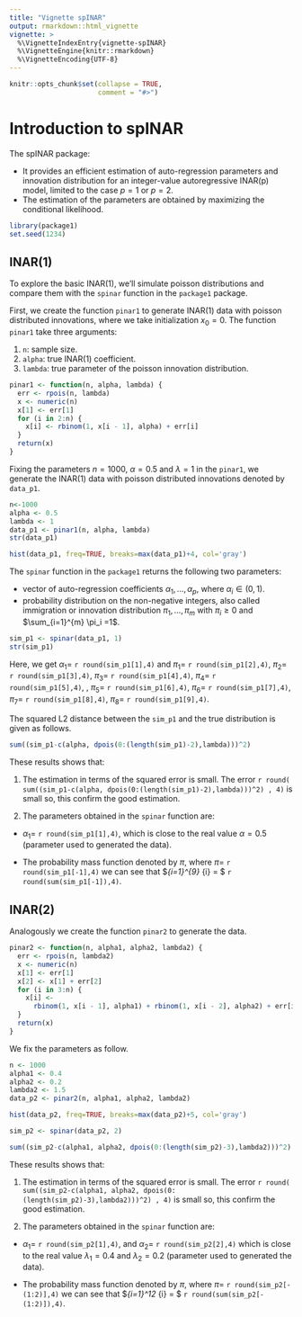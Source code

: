 ```yaml
---
title: "Vignette spINAR"
output: rmarkdown::html_vignette
vignette: >
  %\VignetteIndexEntry{vignette-spINAR}
  %\VignetteEngine{knitr::rmarkdown}
  %\VignetteEncoding{UTF-8}
---
```


```r
knitr::opts_chunk$set(collapse = TRUE,
                      comment = "#>")
```

# Introduction to spINAR

The spINAR package:

  + It provides an efficient estimation of auto-regression parameters and innovation distribution for an integer-value autoregressive INAR(p) model, limited to the case $p=1$ or $p=2$.
  + The estimation of the parameters are obtained by maximizing the conditional likelihood.
  
```r
library(package1)
set.seed(1234)
```

## INAR(1)

To explore the basic INAR(1), we'll simulate poisson distributions and compare them with the `spinar` function in the `package1` package.

First, we create the function `pinar1` to generate INAR(1) data with poisson distributed innovations, where we take initialization $x_0 = 0$. The function `pinar1` take three arguments:

1. `n`: sample size.
2. `alpha`: true INAR(1) coefficient.
3. `lambda`: true parameter of the poisson innovation distribution.

```r
pinar1 <- function(n, alpha, lambda) {
  err <- rpois(n, lambda)
  x <- numeric(n)
  x[1] <- err[1]
  for (i in 2:n) {
    x[i] <- rbinom(1, x[i - 1], alpha) + err[i]
  }
  return(x)
}
```

Fixing the parameters $n=1000$, $\alpha=0.5$ and $\lambda=1$ in the `pinar1`, we generate the INAR(1) data with poisson distributed innovations denoted by `data_p1`.

```r
n<-1000
alpha <- 0.5
lambda <- 1
data_p1 <- pinar1(n, alpha, lambda)
str(data_p1)
```
```r
hist(data_p1, freq=TRUE, breaks=max(data_p1)+4, col='gray')
```

The `spinar` function in the `package1` returns the following two parameters:

  + vector of auto-regression coefficients $\alpha_1,\ldots, \alpha_p$, where $\alpha_i \in (0,1)$.
  + probability distribution on the non-negative integers, also called immigration or innovation distribution $\pi_1, \ldots, \pi_m$ with $\pi_{i}\geq 0$ and $\sum_{i=1}^{m} \pi_i =1$.
  
```r
sim_p1 <- spinar(data_p1, 1)
str(sim_p1)
```

Here, we get $\alpha_1 =$ `r round(sim_p1[1],4)` and $\pi_{1} =$ `r round(sim_p1[2],4)`, $\pi_{2} =$ `r round(sim_p1[3],4)`, $\pi_{3} =$ `r round(sim_p1[4],4)`, $\pi_{4} =$ `r round(sim_p1[5],4)`, , $\pi_{5} =$ `r round(sim_p1[6],4)`, $\pi_{6} =$ `r round(sim_p1[7],4)`, $\pi_{7} =$ `r round(sim_p1[8],4)`, $\pi_{8} =$ `r round(sim_p1[9],4)`.

The squared L2 distance between the `sim_p1` and the true distribution is given as follows. 
```r
sum((sim_p1-c(alpha, dpois(0:(length(sim_p1)-2),lambda)))^2)
```
These results shows that:

1. The estimation in terms of the squared error is small. The error `r round( sum((sim_p1-c(alpha, dpois(0:(length(sim_p1)-2),lambda)))^2) , 4)` is small so, this confirm the good estimation.

2. The parameters obtained in the `spinar` function are:

  * $\alpha_1 =$ `r round(sim_p1[1],4)`, which is close to the real value  $\alpha = 0.5$ (parameter used to generated the data).
  
  * The probability mass function denoted by $\pi$, where $\pi =$ `r round(sim_p1[-1],4)` we can see that $\sum_{i=1}^{9} \pi_{i} = $ `r round(sum(sim_p1[-1]),4)`.



## INAR(2)

Analogously we create the function `pinar2` to generate the data.

```r
pinar2 <- function(n, alpha1, alpha2, lambda2) {
  err <- rpois(n, lambda2)
  x <- numeric(n)
  x[1] <- err[1]
  x[2] <- x[1] + err[2]
  for (i in 3:n) {
    x[i] <-
      rbinom(1, x[i - 1], alpha1) + rbinom(1, x[i - 2], alpha2) + err[i]
  }
  return(x)
}
```

We fix the parameters as follow.
```r
n <- 1000
alpha1 <- 0.4
alpha2 <- 0.2
lambda2 <- 1.5
data_p2 <- pinar2(n, alpha1, alpha2, lambda2)
```

```r
hist(data_p2, freq=TRUE, breaks=max(data_p2)+5, col='gray')
```

```r
sim_p2 <- spinar(data_p2, 2)
```

```r
sum((sim_p2-c(alpha1, alpha2, dpois(0:(length(sim_p2)-3),lambda2)))^2)
```

These results shows that:

1. The estimation in terms of the squared error is small. The error `r round( sum((sim_p2-c(alpha1, alpha2, dpois(0:(length(sim_p2)-3),lambda2)))^2) , 4)` is small so, this confirm the good estimation.

2. The parameters obtained in the `spinar` function are:

  * $\alpha_1 =$ `r round(sim_p2[1],4)`, and $\alpha_2 =$ `r round(sim_p2[2],4)` which is close to the real value  $\lambda_1 = 0.4$ and $\lambda_2 = 0.2$ (parameter used to generated the data).
  
  * The probability mass function denoted by $\pi$, where $\pi =$ `r round(sim_p2[-(1:2)],4)` we can see that $\sum_{i=1}^12 \pi_{i} = $ `r round(sum(sim_p2[-(1:2)]),4)`.

